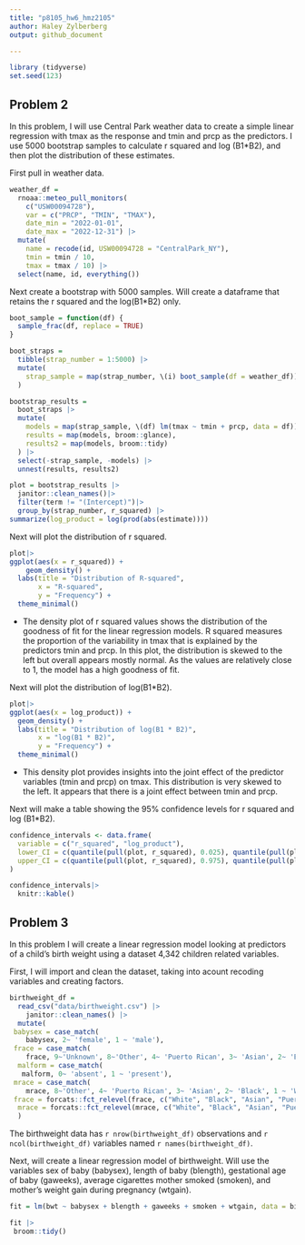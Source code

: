 ```yaml
---
title: "p8105_hw6_hmz2105"
author: Haley Zylberberg
output: github_document

---
```


```r
library (tidyverse)
set.seed(123)
```

## Problem 2

In this problem, I will use Central Park weather data to create a simple linear regression with tmax as the response and tmin and prcp as the predictors. I use 5000 bootstrap samples to calculate r squared and log (B1*B2), and then plot the distribution of these estimates.

First pull in weather data.

```r
weather_df = 
  rnoaa::meteo_pull_monitors(
    c("USW00094728"),
    var = c("PRCP", "TMIN", "TMAX"), 
    date_min = "2022-01-01",
    date_max = "2022-12-31") |>
  mutate(
    name = recode(id, USW00094728 = "CentralPark_NY"),
    tmin = tmin / 10,
    tmax = tmax / 10) |>
  select(name, id, everything())
```


Next create a bootstrap with 5000 samples. Will create a dataframe that retains the r squared and the log(B1*B2) only.

```r
boot_sample = function(df) {
  sample_frac(df, replace = TRUE)
}

boot_straps = 
  tibble(strap_number = 1:5000) |> 
  mutate(
    strap_sample = map(strap_number, \(i) boot_sample(df = weather_df))
  )

bootstrap_results =
  boot_straps |> 
  mutate(
    models = map(strap_sample, \(df) lm(tmax ~ tmin + prcp, data = df)),
    results = map(models, broom::glance),
    results2 = map(models, broom::tidy)
  ) |> 
  select(-strap_sample, -models) |> 
  unnest(results, results2) 

plot = bootstrap_results |> 
  janitor::clean_names()|>
  filter(term != "(Intercept)")|>
  group_by(strap_number, r_squared) |> 
summarize(log_product = log(prod(abs(estimate))))
```

Next will plot the distribution of r squared.

```r
plot|>
ggplot(aes(x = r_squared)) +
    geom_density() +
  labs(title = "Distribution of R-squared",
       x = "R-squared",
       y = "Frequency") +
  theme_minimal()
```

 * The density plot of r squared values shows the distribution of the goodness of fit for the linear regression models. R squared measures the proportion of the variability in tmax that is explained by the predictors tmin and prcp. In this plot, the distribution is skewed to the left but overall appears mostly normal. As the values are relatively close to 1, the model has a high goodness of fit.


Next will plot the distribution of  log(B1*B2).

```r
plot|>
ggplot(aes(x = log_product)) +
  geom_density() +
  labs(title = "Distribution of log(B1 * B2)",
       x = "log(B1 * B2)",
       y = "Frequency") +
  theme_minimal()
```

* This density plot provides insights into the joint effect of the predictor variables (tmin and prcp) on tmax. This distribution is very skewed to the left. It appears that there is a joint effect between tmin and prcp.

Next will make a table showing the 95% confidence levels for r squared and log (B1*B2).

```r
confidence_intervals <- data.frame(
  variable = c("r_squared", "log_product"),
  lower_CI = c(quantile(pull(plot, r_squared), 0.025), quantile(pull(plot, log_product), 0.025)),
  upper_CI = c(quantile(pull(plot, r_squared), 0.975), quantile(pull(plot, log_product), 0.975))
)

confidence_intervals|> 
  knitr::kable()
```


## Problem 3

In this problem I will create a linear regression model looking at predictors of a child's birth weight using a dataset 4,342 children related variables. 

First, I will import and clean the dataset, taking into acount recoding variables and creating factors.

```r
birthweight_df = 
  read_csv("data/birthweight.csv") |>
    janitor::clean_names() |>
  mutate(
 babysex = case_match(
    babysex, 2~ 'female', 1 ~ 'male'),
 frace = case_match(
    frace, 9~'Unknown', 8~'Other', 4~ 'Puerto Rican', 3~ 'Asian', 2~ 'Black', 1 ~ 'White'),
  malform = case_match(
   malform, 0~ 'absent', 1 ~ 'present'),
 mrace = case_match(
    mrace, 8~'Other', 4~ 'Puerto Rican', 3~ 'Asian', 2~ 'Black', 1 ~ 'White'),
 frace = forcats::fct_relevel(frace, c("White", "Black", "Asian", "Puerto Rican", "Other")),
  mrace = forcats::fct_relevel(mrace, c("White", "Black", "Asian", "Puerto Rican"))
  )
```

The birthweight data has `r nrow(birthweight_df)` observations and `r ncol(birthweight_df)` variables named `r names(birthweight_df)`.

Next, will create a linear regression model of birthweight. Will use the variables sex of baby (babysex), length of baby (blength), gestational age of baby (gaweeks), average cigarettes mother smoked (smoken), and mother's weight gain during pregnancy (wtgain).

```r
fit = lm(bwt ~ babysex + blength + gaweeks + smoken + wtgain, data = birthweight_df)

fit |> 
 broom::tidy()
```

